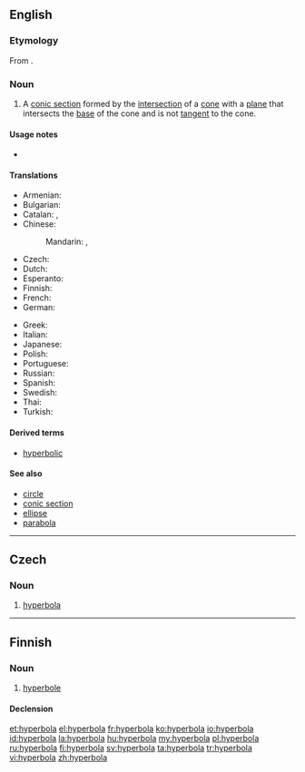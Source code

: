==English==

===Etymology===
From {{etyl|grc|en}} {{term|lang=grc|ὑπερβολή|tr=huperbolē}}.

===Noun===
{{en-noun|s|pl2=hyperbolae|pl3=hyperbolæ}}
{{wikipedia}}

# {{context|geometry}} A [[conic section]] formed by the [[intersection]] of a [[cone]] with a [[plane]] that intersects the [[base]] of the cone and is not [[tangent]] to the cone.

====Usage notes====
* {{en-usage-h-an}}

====Translations====
{{trans-top|geometric curve}}
* Armenian: {{t-|hy|հիպերբոլ|tr=hiperbol}}
* Bulgarian: {{t+|bg|хипербола|f|tr=hipérbola}}
* Catalan: {{t-|ca|hipèrbola|f}}, {{t+|ca|hipèrbole|f}}
* Chinese:
*: Mandarin: {{t|cmn|雙曲線|sc=Hani}}, {{t|cmn|双曲线|tr=shuāngqūxiàn|sc=Hani}}
* Czech: {{t-|cs|hyperbola|f}}
* Dutch: {{t-|nl|hyperbool|m}}
* Esperanto: {{t-|eo|hiperbolo}}
* Finnish: {{t-|fi|hyperbeli}}
* French: {{t+|fr|hyperbole|f}}
* German: {{t+|de|Hyperbel|f}}
{{trans-mid}}
* Greek: {{t+|el|υπερβολή|f|tr=ypervolí}}
* Italian: {{t+|it|iperbole|f}}
* Japanese: {{t-|ja|双曲線|tr=そうきょくせん, sōkyokusen|sc=Jpan}}
* Polish: {{t+|pl|hiperbola|f}}
* Portuguese: {{t+|pt|hipérbole|f}}
* Russian: {{t+|ru|гипербола|f|tr=gipérbola|sc=Cyrl}}
* Spanish: {{t+|es|hipérbola|f}}
* Swedish: {{t+|sv|hyperbel|c}}
* Thai: {{t-|th|ไฮเพอร์โบลา}}
* Turkish: {{t+|tr|hiperbol}}
{{trans-bottom}}

====Derived terms====
* [[hyperbolic]]

====See also====
* [[circle]]
* [[conic section]]
* [[ellipse]]
* [[parabola]]

----

==Czech==

===Noun===
{{cs-noun|g=f}}

# [[hyperbola#English|hyperbola]] {{geometry|lang=cs}}

----

==Finnish==

===Noun===
{{fi-noun}}

# [[hyperbole]] {{gloss|extreme exaggeration or overstatement; especially as a literary or rhetorical device}}

====Declension====
{{fi-decl-koira|hyperbol}}

[[et:hyperbola]]
[[el:hyperbola]]
[[fr:hyperbola]]
[[ko:hyperbola]]
[[io:hyperbola]]
[[id:hyperbola]]
[[la:hyperbola]]
[[hu:hyperbola]]
[[my:hyperbola]]
[[pl:hyperbola]]
[[ru:hyperbola]]
[[fi:hyperbola]]
[[sv:hyperbola]]
[[ta:hyperbola]]
[[tr:hyperbola]]
[[vi:hyperbola]]
[[zh:hyperbola]]